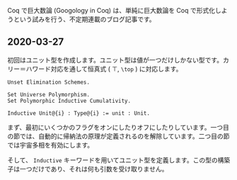 Coq で巨大数論 (Googology in Coq) は、単純に巨大数論を Coq で形式化しようという試みを行う、不定期連載のブログ記事です。

== 2020-03-27 ==

初回はユニット型を作成します。ユニット型は値が一つだけしかない型です。カリー＝ハワード対応を通して恒真式 ( \( \top \), <code>\top</code> ) に対応します。

<pre class="code">
Unset Elimination Schemes.

Set Universe Polymorphism.
Set Polymorphic Inductive Cumulativity.

Inductive Unit@{i} : Type@{i} := unit : Unit.
</pre>

まず、最初にいくつかのフラグをオンにしたりオフにしたりしています。一つ目の節では、自動的に帰納法の原理が定義されるのを解除しています。二つ目の節では宇宙多相を有効にします。

そして、 <code>Inductive</code> キーワードを用いてユニット型を定義します。この型の構築子は一つだけであり、それは何も引数を受け取りません。
